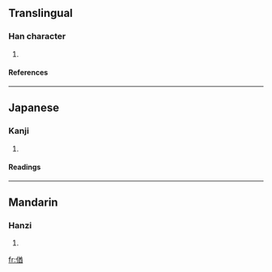 ==Translingual==
===Han character===
{{Han char|rad=人|as=09|sn=11|four=2826<sub>1</sub>|canj=人廿金田 (OTCW)}}
# {{defn|Han}}
====References====
{{Han ref|kx=0111.100|dkj=00874|dj=0237.090|hdz=10193.030|uh=5064|ud=20580|bh=D461|bd=54369}}
----
==Japanese==
===Kanji===
{{ja-kanji|grade=|rs=人09}}
# {{defn|Japanese}}
====Readings====
{{ja-readings|on=[[ゆ]] (yu)|kun=[[はべる]] (haberu)}}
----
==Mandarin==
===Hanzi===
{{cmn-hanzi|pin=[[yǒu]] (you3)|wg=yu<sup>3</sup>}}
# {{defn|Mandarin}}

[[fr:偤]]